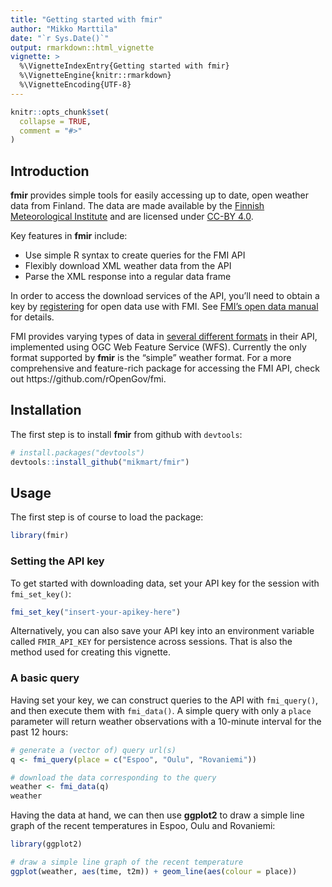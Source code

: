 ```yaml
---
title: "Getting started with fmir"
author: "Mikko Marttila"
date: "`r Sys.Date()`"
output: rmarkdown::html_vignette
vignette: >
  %\VignetteIndexEntry{Getting started with fmir}
  %\VignetteEngine{knitr::rmarkdown}
  %\VignetteEncoding{UTF-8}
---
```


```r
knitr::opts_chunk$set(
  collapse = TRUE,
  comment = "#>"
)
```

## Introduction

**fmir** provides simple tools for easily accessing up to date, open weather data from Finland. The data are made available by the [Finnish Meteorological Institute](https://en.ilmatieteenlaitos.fi) and are licensed under [CC-BY 4.0](https://creativecommons.org/licenses/by/4.0/).

Key features in **fmir** include:

* Use simple R syntax to create queries for the FMI API
* Flexibly download XML weather data from the API
* Parse the XML response into a regular data frame

In order to access the download services of the API, you'll need to obtain a key by [registering](https://ilmatieteenlaitos.fi/rekisteroityminen-avoimen-datan-kayttajaksi) for open data use with FMI. See [FMI's open data manual](https://en.ilmatieteenlaitos.fi/open-data) for details.

FMI provides varying types of data in [several different formats](https://en.ilmatieteenlaitos.fi/open-data-manual-fmi-wfs-services) in their API, implemented using OGC Web Feature Service (WFS). Currently the only format supported by **fmir** is the "simple" weather format. For a more comprehensive and feature-rich package for accessing the FMI API, check out https://github.com/rOpenGov/fmi.

## Installation

The first step is to install **fmir** from github with `devtools`:
```r
# install.packages("devtools")
devtools::install_github("mikmart/fmir")
```

## Usage

The first step is of course to load the package:

```r
library(fmir)
```

### Setting the API key

To get started with downloading data, set your API key for the session with `fmi_set_key()`:

```r
fmi_set_key("insert-your-apikey-here")
```

Alternatively, you can also save your API key into an environment variable called `FMIR_API_KEY` for persistence across sessions. That is also the method used for creating this vignette.

### A basic query

Having set your key, we can construct queries to the API with `fmi_query()`, and then execute them with `fmi_data()`. A simple query with only a `place` parameter will return weather observations with a 10-minute interval for the past 12 hours:

```r
# generate a (vector of) query url(s)
q <- fmi_query(place = c("Espoo", "Oulu", "Rovaniemi"))

# download the data corresponding to the query
weather <- fmi_data(q)
weather
```

Having the data at hand, we can then use **ggplot2** to draw a simple line graph of the recent temperatures in Espoo, Oulu and Rovaniemi:

```r
library(ggplot2)

# draw a simple line graph of the recent temperature
ggplot(weather, aes(time, t2m)) + geom_line(aes(colour = place))
```
